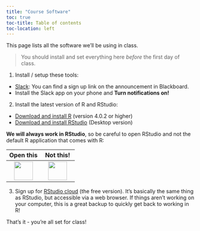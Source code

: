 ```yaml
---
title: "Course Software"
toc: true
toc-title: Table of contents
toc-location: left
---
```


This page lists all the software we'll be using in class.

> You should install and set everything here _before_ the first day of class.

1. Install / setup these tools:

- [Slack]({{< var slack >}}): You can find a sign up link on the announcement in Blackboard.
- Install the Slack app on your phone and **Turn notifications on!**

2. Install the latest version of R and RStudio:

- [Download and install R](https://cloud.r-project.org) (version 4.0.2 or higher)
- [Download and install RStudio](https://rstudio.com/products/rstudio/download/) (Desktop version)

**We will always work in RStudio**, so be careful to open RStudio and not the default R application that comes with R:

<div style="width:200px">
Open this   | Not this!
:----------:|:----------:
![](images/rstudio-ball.png){ width=50 }  |  ![](images/Rlogo.png){ width=50 }
</div>

3. Sign up for [RStudio cloud](https://rstudio.cloud/plans/free) (the free version). It's basically the same thing as RStudio, but accessible via a web browser. If things aren't working on your computer, this is a great backup to quickly get back to working in R!

That's it - you're all set for class!
